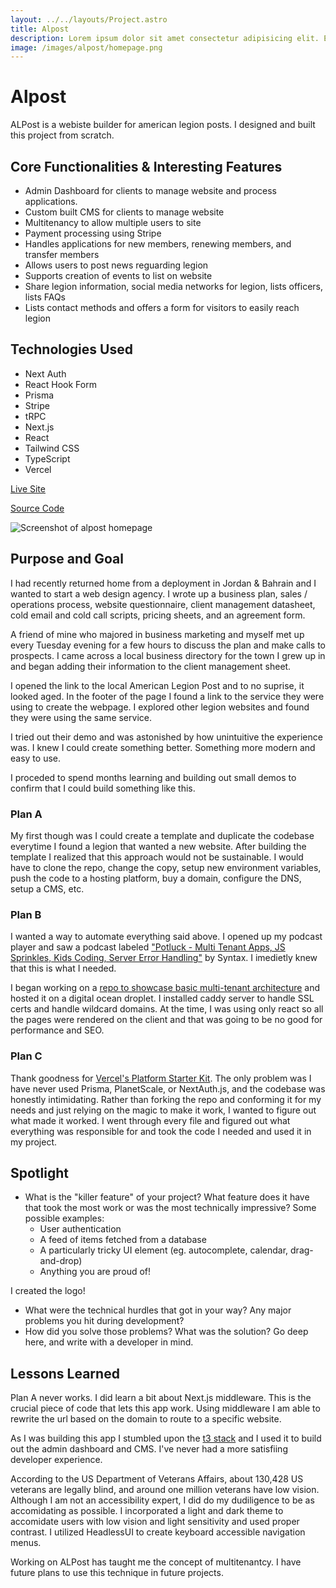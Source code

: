 ```yaml
---
layout: ../../layouts/Project.astro
title: Alpost
description: Lorem ipsum dolor sit amet consectetur adipisicing elit. Earum, ipsam atque accusantium facere vel est nulla pariatur non veritatis eveniet excepturi consectetur repellendus. Praesentium, temporibus debitis eius animi corrupti quae!
image: /images/alpost/homepage.png
---
```



<GridCard>

# Alpost

ALPost is a webiste builder for american legion posts. I designed and built this project from scratch.

## Core Functionalities & Interesting Features

- Admin Dashboard for clients to manage website and process applications.
- Custom built CMS for clients to manage website
- Multitenancy to allow multiple users to site
- Payment processing using Stripe
- Handles applications for new members, renewing members, and transfer members
- Allows users to post news reguarding legion
- Supports creation of events to list on website
- Share legion information, social media networks for legion, lists officers, lists FAQs
- Lists contact methods and offers a form for visitors to easily reach legion

## Technologies Used

- Next Auth
- React Hook Form
- Prisma
- Stripe
- tRPC
- Next.js
- React
- Tailwind CSS
- TypeScript
- Vercel

[Live Site](https://alpost.org/)

[Source Code](https://www.youtube.com/watch?v=dQw4w9WgXcQ)

<Image
	src="/images/alpost/homepage.png"
	alt="Screenshot of alpost homepage"
	width={1280}
	height={720}
	fit="cover"
	position="top"
	class="w-full"
/>

</GridCard>

<GridCard>

## Purpose and Goal

I had recently returned home from a deployment in Jordan & Bahrain and I wanted to start a web design agency. I wrote up a business plan, sales / operations process, website questionnaire, client management datasheet, cold email and cold call scripts, pricing sheets, and an agreement form.

A friend of mine who majored in business marketing and myself met up every Tuesday evening for a few hours to discuss the plan and make calls to prospects. I came across a local business directory for the town I grew up in and began adding their information to the client management sheet.

I opened the link to the local American Legion Post and to no suprise, it looked aged. In the footer of the page I found a link to the service they were using to create the webpage. I explored other legion websites and found they were using the same service.

I tried out their demo and was astonished by how unintuitive the experience was. I knew I could create something better. Something more modern and easy to use.

I proceded to spend months learning and building out small demos to confirm that I could build something like this.

### Plan A

My first though was I could create a template and duplicate the codebase everytime I found a legion that wanted a new website. After building the template I realized that this approach would not be sustainable. I would have to clone the repo, change the copy, setup new environment variables, push the code to a hosting platform, buy a domain, configure the DNS, setup a CMS, etc.

### Plan B

I wanted a way to automate everything said above. I opened up my podcast player and saw a podcast labeled ["Potluck - Multi Tenant Apps, JS Sprinkles, Kids Coding, Server Error Handling"](https://syntax.fm/show/448/potluck-multi-tenant-apps-js-sprinkles-kids-coding-server-error-handling) by Syntax. I imedietly knew that this is what I needed.

I began working on a [repo to showcase basic multi-tenant architecture](https://github.com/raymondkneipp/multi-tenant-via-subdomain) and hosted it on a digital ocean droplet. I installed caddy server to handle SSL certs and handle wildcard domains. At the time, I was using only react so all the pages were rendered on the client and that was going to be no good for performance and SEO.

### Plan C

Thank goodness for [Vercel's Platform Starter Kit](https://vercel.com/guides/nextjs-multi-tenant-application). The only problem was I have never used Prisma, PlanetScale, or NextAuth.js, and the codebase was honestly intimidating. Rather than forking the repo and conforming it for my needs and just relying on the magic to make it work, I wanted to figure out what made it worked. I went through every file and figured out what everything was responsible for and took the code I needed and used it in my project.

</GridCard>

<GridCard>

## Spotlight

- What is the "killer feature" of your project? What feature does it have that took the most work or was the most technically impressive? Some possible examples:
  - User authentication
  - A feed of items fetched from a database
  - A particularly tricky UI element (eg. autocomplete, calendar, drag-and-drop)
  - Anything you are proud of!

I created the logo!

- What were the technical hurdles that got in your way? Any major problems you hit during development?
- How did you solve those problems? What was the solution? Go deep here, and write with a developer in mind.

</GridCard>

<GridCard>

## Lessons Learned

Plan A never works. I did learn a bit about Next.js middleware. This is the crucial piece of code that lets this app work. Using middleware I am able to rewrite the url based on the domain to route to a specific website.

As I was building this app I stumbled upon the [t3 stack](https://create.t3.gg) and I used it to build out the admin dashboard and CMS. I've never had a more satisfiing developer experience.

According to the US Department of Veterans Affairs, about 130,428 US veterans are legally blind, and around one million veterans have low vision. Although I am not an accessibility expert, I did do my dudiligence to be as accomidating as possible. I incorporated a light and dark theme to accomidate users with low vision and light sensitivity and used proper contrast. I utilized HeadlessUI to create keyboard accessible navigation menus.

Working on ALPost has taught me the concept of multitenantcy. I have future plans to use this technique in future projects.

</GridCard>
